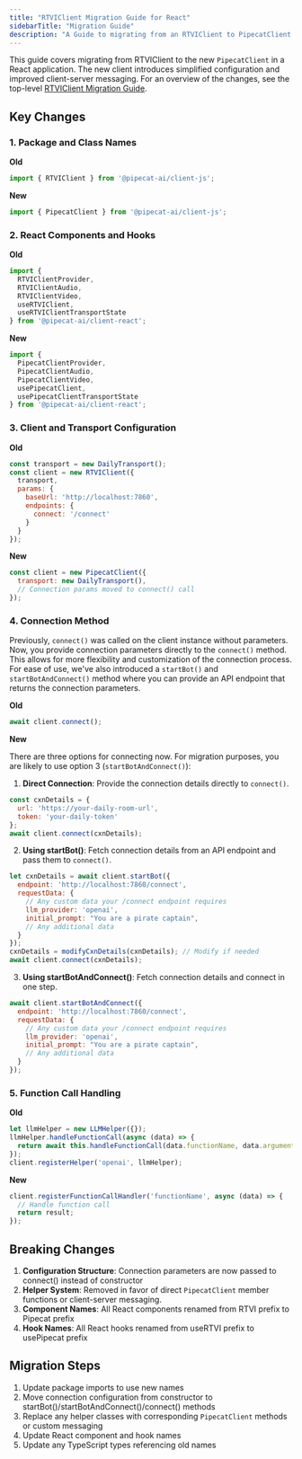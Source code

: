 ```yaml
---
title: "RTVIClient Migration Guide for React"
sidebarTitle: "Migration Guide"
description: "A Guide to migrating from an RTVIClient to PipecatClient in React"
---
```


This guide covers migrating from RTVIClient to the new `PipecatClient` in a React application. The new client introduces simplified configuration and improved client-server messaging. For an overview of the changes, see the top-level [RTVIClient Migration Guide](https://docs.pipecat.ai/client/migration-guide).

## Key Changes

### 1. Package and Class Names

**Old**
```javascript
import { RTVIClient } from '@pipecat-ai/client-js';
```

**New**
```javascript
import { PipecatClient } from '@pipecat-ai/client-js';
```

### 2. React Components and Hooks

**Old**
```javascript
import { 
  RTVIClientProvider,
  RTVIClientAudio,
  RTVIClientVideo,
  useRTVIClient,
  useRTVIClientTransportState
} from '@pipecat-ai/client-react';
```

**New**
```javascript
import {
  PipecatClientProvider,
  PipecatClientAudio,
  PipecatClientVideo,
  usePipecatClient,
  usePipecatClientTransportState
} from '@pipecat-ai/client-react';
```

### 3. Client and Transport Configuration

**Old**
```javascript
const transport = new DailyTransport();
const client = new RTVIClient({
  transport,
  params: {
    baseUrl: 'http://localhost:7860',
    endpoints: {
      connect: '/connect'
    }
  }
});
```

**New**
```javascript
const client = new PipecatClient({
  transport: new DailyTransport(),
  // Connection params moved to connect() call
});
```

### 4. Connection Method

Previously, `connect()` was called on the client instance without parameters. Now, you provide connection parameters directly to the `connect()` method. This allows for more flexibility and customization of the connection process. For ease of use, we've also introduced a `startBot()` and `startBotAndConnect()` method where you can provide an API endpoint that returns the connection parameters.

**Old**

```javascript
await client.connect();
```

**New**

There are three options for connecting now. For migration purposes, you are likely to use option 3 (`startBotAndConnect()`):

1. **Direct Connection**: Provide the connection details directly to `connect()`.
```javascript
const cxnDetails = {
  url: 'https://your-daily-room-url',
  token: 'your-daily-token'
};
await client.connect(cxnDetails);
```

2. **Using startBot()**: Fetch connection details from an API endpoint and pass them to `connect()`.
```javascript
let cxnDetails = await client.startBot({
  endpoint: 'http://localhost:7860/connect',
  requestData: {
    // Any custom data your /connect endpoint requires
    llm_provider: 'openai',
    initial_prompt: "You are a pirate captain",
    // Any additional data
  }
});
cxnDetails = modifyCxnDetails(cxnDetails); // Modify if needed
await client.connect(cxnDetails);
```

3. **Using startBotAndConnect()**: Fetch connection details and connect in one step.
```javascript
await client.startBotAndConnect({
  endpoint: 'http://localhost:7860/connect',
  requestData: {
    // Any custom data your /connect endpoint requires
    llm_provider: 'openai',
    initial_prompt: "You are a pirate captain",
    // Any additional data
  }
});
```

### 5. Function Call Handling

**Old**
```javascript
let llmHelper = new LLMHelper({});
llmHelper.handleFunctionCall(async (data) => {
  return await this.handleFunctionCall(data.functionName, data.arguments);
});
client.registerHelper('openai', llmHelper);
```

**New**
```javascript
client.registerFunctionCallHandler('functionName', async (data) => {
  // Handle function call
  return result;
});
```

## Breaking Changes

1. **Configuration Structure**: Connection parameters are now passed to connect() instead of constructor
2. **Helper System**: Removed in favor of direct `PipecatClient` member functions or client-server messaging.
3. **Component Names**: All React components renamed from RTVI prefix to Pipecat prefix
4. **Hook Names**: All React hooks renamed from useRTVI prefix to usePipecat prefix

## Migration Steps

1. Update package imports to use new names
2. Move connection configuration from constructor to startBot()/startBotAndConnect()/connect() methods
3. Replace any helper classes with corresponding `PipecatClient` methods or custom messaging
4. Update React component and hook names
5. Update any TypeScript types referencing old names
